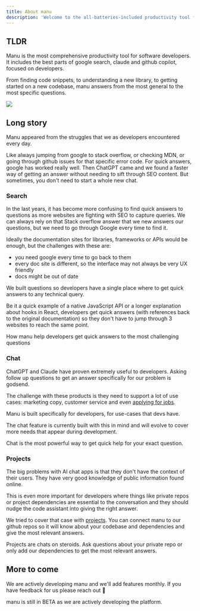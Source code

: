```yaml
---
title: About manu
description: 'Welcome to the all-batteries-included productivity tool for developers'
---
```


## TLDR

Manu is the most comprehensive productivity tool for software developers.
It includes the best parts of google search, claude and github copilot, focused on developers.

From finding code snippets, to understanding a new library, to getting started on a new codebase, manu answers from the most general to the most specific questions.

![](./images/home.png)

## Long story

Manu appeared from the struggles that we as developers encountered every day.

Like always jumping from google to stack overflow, or checking MDN, or going through github issues for that specific error code.
For quick answers, google has worked really well. Then ChatGPT came and we found a faster way of getting an answer without needing to sift through SEO content. But sometimes, you don't need to start a whole new chat.

### Search
In the last years, it has become more confusing to find quick answers to questions as more websites are fighting with SEO to capture queries.
We can always rely on that Stack overflow answer that we new answers our questions, but we need to go through Google every time to find it.

Ideally the documentation sites for libraries, frameworks or APIs would be enough, but the challenges with these are:
- you need google every time to go back to them
- every doc site is different, so the interface may not always be very UX friendly
- docs might be out of date

We built questions so developers have a single place where to get quick answers to any technical query.

Be it a quick example of a native JavaScript API or a longer explanation about hooks in React, developers get quick answers (with references back to the original documentation) so they don't have to jump through 3 websites to reach the same point.

<Card title="About questions" icon="magnifying-glass" href="/getting-started/questions">
  How manu help developers get quick answers to the most challenging questions
</Card>

### Chat

ChatGPT and Claude have proven extremely useful to developers. Asking follow up questions to get an answer specifically for our problem is godsend. 

The challenge with these products is they need to support a lot of use cases: marketing copy, customer service and even [applying for jobs](https://www.reddit.com/r/GetEmployed/comments/1eo8uyp/i_used_ai_to_automatically_apply_for_1000_jobs/).

Manu is built specifically for developers, for use-cases that devs have.

The chat feature is currently built with this in mind and will evolve to cover more needs that appear during development.

<Card title="About chat" icon="message" href="/getting-started/chats">
  Chat is the most powerful way to get quick help for your exact question.
</Card>

### Projects

The big problems with AI chat apps is that they don't have the context of their users. They have very good knowledge of public information found online.

This is even more important for developers where things like private repos or project dependencies are essential to the conversation and they should nudge the code assistant into giving the right answer.

We tried to cover that case with [projects](/getting-started/projects). You can connect manu to our github repos so it will know about your codebase and dependencies and give the most relevant answers.

<Card title="About projects" icon="folder" href="/getting-started/projects">
  Projects are chats on steroids. Ask questions about your private repo or only add our dependencies to get the most relevant answers.
</Card>

## More to come

We are actively developing manu and we'll add features monthly. If you have feedback for us please reach out 🙏

<Note>manu is still in BETA as we are actively developing the platform.</Note>